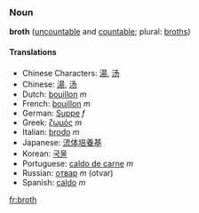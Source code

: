 ===Noun===
'''broth''' ([[uncountable]] and [[countable]]; plural: [[broths]])

====Translations====
*Chinese Characters: [[湯]], [[汤]]
*Chinese: [[湯]], [[汤]]
*Dutch: [[bouillon]] ''m''
*French: [[bouillon]] ''m''
*German: [[Suppe]] ''f''
*Greek: [[ζωμός]] ''m''
*Italian: [[brodo]] ''m''
*Japanese: [[流体培養基]]
*Korean: [[국물]]
*Portuguese: [[caldo de carne]] ''m''
*Russian: [[отвар]] ''m'' (otvar)
*Spanish: [[caldo]] ''m''

[[fr:broth]]